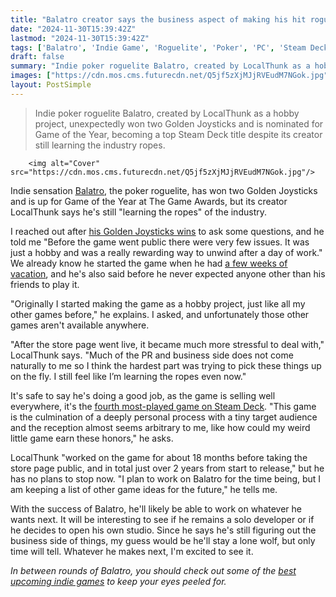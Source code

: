 ```yaml
---
title: "Balatro creator says the business aspect of making his hit roguelike is something he's still 'learning the ropes' of"
date: "2024-11-30T15:39:42Z"
lastmod: "2024-11-30T15:39:42Z"
tags: ['Balatro', 'Indie Game', 'Roguelite', 'Poker', 'PC', 'Steam Deck']
draft: false
summary: "Indie poker roguelite Balatro, created by LocalThunk as a hobby project, unexpectedly won two Golden Joysticks and is nominated for Game of the Year,  becoming a top Steam Deck title despite its creator still learning the industry ropes."
images: ["https://cdn.mos.cms.futurecdn.net/Q5jf5zXjMJjRVEudM7NGok.jpg"]
layout: PostSimple
---
```

> Indie poker roguelite Balatro, created by LocalThunk as a hobby project, unexpectedly won two Golden Joysticks and is nominated for Game of the Year,  becoming a top Steam Deck title despite its creator still learning the industry ropes.


        <img alt="Cover" src="https://cdn.mos.cms.futurecdn.net/Q5jf5zXjMJjRVEudM7NGok.jpg"/>
        
Indie sensation [<u>Balatro</u>](https://www.gamesradar.com/balatro/), the poker roguelite, has won two Golden Joysticks and is up for Game of the Year at The Game Awards, but its creator LocalThunk says he's still "learning the ropes" of the industry.

I reached out after [<u>his Golden Joysticks wins</u>](https://www.gamesradar.com/games/roguelike/poker-roguelike-balatro-wins-the-critics-choice-breakthrough-award-at-the-golden-joystick-awards-2024/) to ask some questions, and he told me "Before the game went public there were very few issues. It was just a hobby and was a really rewarding way to unwind after a day of work." We already know he started the game when he had [<u>a few weeks of vacation</u>](https://www.gamesradar.com/games/roguelike/after-winning-two-awards-balatro-dev-reveals-they-only-started-making-their-hit-roguelike-because-i-had-a-few-weeks-of-vacation-to-burn-and-only-thought-it-would-be-a-fun-little-project/), and he's also said before he never expected anyone other than his friends to play it.

"Originally I started making the game as a hobby project, just like all my other games before," he explains. I asked, and unfortunately those other games aren't available anywhere.

"After the store page went live, it became much more stressful to deal with," LocalThunk says. "Much of the PR and business side does not come naturally to me so I think the hardest part was trying to pick these things up on the fly. I still feel like I’m learning the ropes even now."

It's safe to say he's doing a good job, as the game is selling well everywhere, it's the [<u>fourth most-played game on Steam Deck</u>](https://www.gamesradar.com/games/roguelike/indie-phenomenon-balatro-is-one-of-the-most-played-games-on-steam-deck-this-year-beaten-only-by-stardew-valley-and-previous-goty-winners-elden-ring-and-baldurs-gate-3/). "This game is the culmination of a deeply personal process with a tiny target audience and the reception almost seems arbitrary to me, like how could my weird little game earn these honors," he asks.

LocalThunk "worked on the game for about 18 months before taking the store page public, and in total just over 2 years from start to release," but he has no plans to stop now. "I plan to work on Balatro for the time being, but I am keeping a list of other game ideas for the future," he tells me.

With the success of Balatro, he'll likely be able to work on whatever he wants next. It will be interesting to see if he remains a solo developer or if he decides to open his own studio. Since he says he's still figuring out the business side of things, my guess would be he'll stay a lone wolf, but only time will tell. Whatever he makes next, I'm excited to see it.

*In between rounds of Balatro, you should check out some of the *[<em>best upcoming indie games</em>](https://www.gamesradar.com/upcoming-indie-games/)* to keep your eyes peeled for.*
        